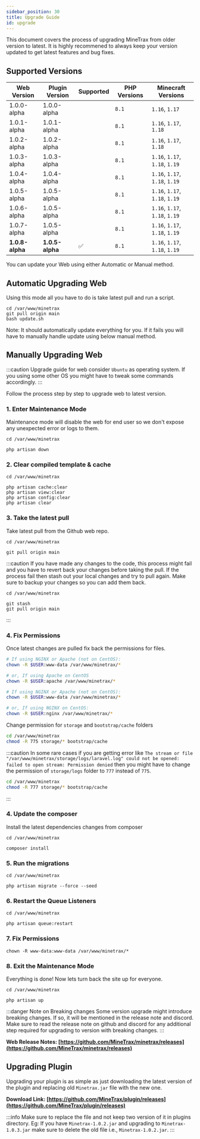 ---
sidebar_position: 30
title: Upgrade Guide
id: upgrade
---


This document covers the process of upgrading MineTrax from older version to latest.
It is highly recommened to always keep your version updated to get latest features and bug fixes.

## Supported Versions

| Web Version        | Plugin Version     | Supported | PHP Versions | Minecraft Versions             |
| ------------------ | ------------------ | --------- | ------------ | ------------------------------ |
| 1.0.0-alpha        | 1.0.0-alpha        |           | `8.1`        | `1.16`, `1.17`                 |
| 1.0.1-alpha        | 1.0.1-alpha        |           | `8.1`        | `1.16`, `1.17`, `1.18`         |
| 1.0.2-alpha        | 1.0.2-alpha        |           | `8.1`        | `1.16`, `1.17`, `1.18`         |
| 1.0.3-alpha        | 1.0.3-alpha        |           | `8.1`        | `1.16`, `1.17`, `1.18`, `1.19` |
| 1.0.4-alpha        | 1.0.4-alpha        |           | `8.1`        | `1.16`, `1.17`, `1.18`, `1.19` |
| 1.0.5-alpha        | 1.0.5-alpha        |           | `8.1`        | `1.16`, `1.17`, `1.18`, `1.19` |
| 1.0.6-alpha        | 1.0.5-alpha        |           | `8.1`        | `1.16`, `1.17`, `1.18`, `1.19` |
| 1.0.7-alpha        | 1.0.5-alpha        |           | `8.1`        | `1.16`, `1.17`, `1.18`, `1.19` |
| <b>1.0.8-alpha</b> | <b>1.0.5-alpha</b> | ✅        | `8.1`        | `1.16`, `1.17`, `1.18`, `1.19` |

You can update your Web using either Automatic or Manual method.

## Automatic Upgrading Web

Using this mode all you have to do is take latest pull and run a script.

```
cd /var/www/minetrax
git pull origin main
bash update.sh
```

Note: It should automatically update everything for you. If it fails you will have to manually handle update using below manual method.

## Manually Upgrading Web

:::caution
Upgrade guide for web consider `Ubuntu` as operating system. If you using some other OS you might have to tweak some commands accordingly.
:::

Follow the process step by step to upgrade web to latest version.

### 1. Enter Maintenance Mode

Maintenance mode will disable the web for end user so we don't expose any unexpected error or logs to them.

```
cd /var/www/minetrax

php artisan down
```

### 2. Clear compiled template & cache

```
cd /var/www/minetrax

php artisan cache:clear
php artisan view:clear
php artisan config:clear
php artisan clear
```

### 3. Take the latest pull

Take latest pull from the Github web repo.

```
cd /var/www/minetrax

git pull origin main
```

:::caution
If you have made any changes to the code, this process might fail and you have to revert back your changes before taking the pull. If the process fail then stash out your local changes and try to pull again. Make sure to backup your changes so you can add them back.

```
cd /var/www/minetrax

git stash
git pull origin main
```

:::

### 4. Fix Permissions

Once latest changes are pulled fix back the permissions for files.

<Tabs groupId="apache-nginx">
  <TabItem value="apache" label="Apache2">

```bash
# If using NGINX or Apache (not on CentOS):
chown -R $USER:www-data /var/www/minetrax/*

# or, If using Apache on CentOS
chown -R $USER:apache /var/www/minetrax/*
```

  </TabItem>
  <TabItem value="nginx" label="Nginx">

```bash
# If using NGINX or Apache (not on CentOS):
chown -R $USER:www-data /var/www/minetrax/*

# or, If using NGINX on CentOS:
chown -R $USER:nginx /var/www/minetrax/*
```

  </TabItem>
</Tabs>

Change permission for `storage` and `bootstrap/cache` folders

```bash
cd /var/www/minetrax
chmod -R 775 storage/* bootstrap/cache
```

:::caution
In some rare cases if you are getting error like `The stream or file "/var/www/minetrax/storage/logs/laravel.log" could not be opened: failed to open stream: Permission denied` then you might have to change the permission of `storage/logs` folder to `777` instead of `775`.

```bash
cd /var/www/minetrax
chmod -R 777 storage/* bootstrap/cache
```

:::

### 4. Update the composer

Install the latest dependencies changes from composer

```
cd /var/www/minetrax

composer install
```

### 5. Run the migrations

```
cd /var/www/minetrax

php artisan migrate --force --seed
```

### 6. Restart the Queue Listeners

```
cd /var/www/minetrax

php artisan queue:restart
```

### 7. Fix Permissions

```
chown -R www-data:www-data /var/www/minetrax/*
```

### 8. Exit the Maintenance Mode

Everything is done! Now lets turn back the site up for everyone.

```
cd /var/www/minetrax

php artisan up
```

:::danger Note on Breaking changes
Some version upgrade might introduce breaking changes. If so, it will be mentioned in the release note and discord.
Make sure to read the release note on github and discord for any additional step required for upgrading to version with breaking changes.
:::

**Web Release Notes: [https://github.com/MineTrax/minetrax/releases](https://github.com/MineTrax/minetrax/releases)**

## Upgrading Plugin

Upgrading your plugin is as simple as just downloading the latest version of the plugin and replacing old `Minetrax.jar` file with the new one.

**Download Link: [https://github.com/MineTrax/plugin/releases](https://github.com/MineTrax/plugin/releases)**

:::info
Make sure to replace the file and not keep two version of it in plugins directory.
Eg: If you have `Minetrax-1.0.2.jar` and upgrading to `Minetrax-1.0.3.jar` make sure to delete the old file i.e., `Minetrax-1.0.2.jar`.
:::

